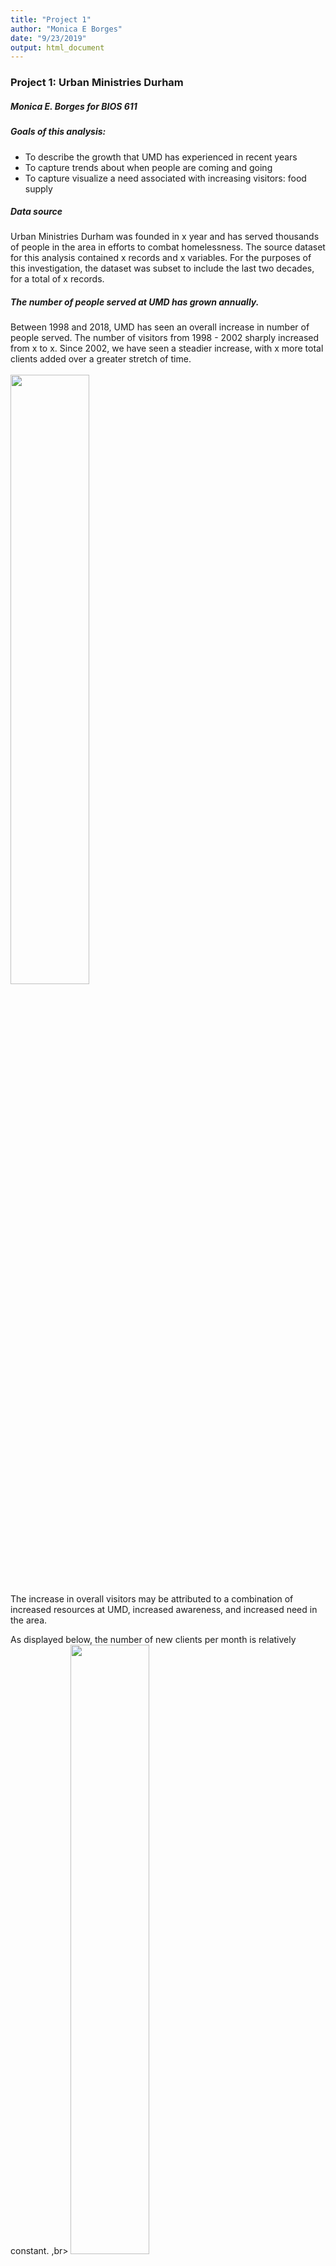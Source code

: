 ```yaml
---
title: "Project 1"
author: "Monica E Borges"
date: "9/23/2019"
output: html_document
---
```


### Project 1: Urban Ministries Durham
##### Monica E. Borges for BIOS 611

##### Goals of this analysis:
* To describe the growth that UMD has experienced in recent years
* To capture trends about when people are coming and going
* To capture visualize a need associated with increasing visitors: food supply

##### Data source
Urban Ministries Durham was founded in x year and has served thousands of people in the area in efforts to combat homelessness. The source dataset for this analysis contained x records and x variables. For the purposes of this investigation, the dataset was subset to include the last two decades, for a total of x records.

##### The number of people served at UMD has grown annually.
Between 1998 and 2018, UMD has seen an overall increase in number of people served. The number of visitors from 1998 - 2002 sharply increased from x to x. Since 2002, we have seen a steadier increase, with x more total clients added over a greater stretch of time. <br>
<br> <img src="clients.year.point.png" width=50%/><br>
The increase in overall visitors may be attributed to a combination of increased resources at UMD, increased awareness, and increased need in the area. 

As displayed below, the number of new clients per month is relatively constant.
,br> <img src="new.ids.month.box.png" width=50%/><br>
This plot displays the distribution in the number of new visitors per month over the last 20 years. For example, March averages about 60 new clients per month in the past two decades. October sees the highest number of monthly new clients, and April sees the lowest, though the overlapping box plots do not indicate a statistically significant difference. 

##### How many services do clients receieve, and how long do they "stay"?
People staying at or passing through UMD can receive several different types of services. The Number of services described in the histogram below is the number of times someone received food, clothing, bus passes, hygiene kit, school supplies, or diapers. 
<br> <img src="serv.hist.95.png" width=50%/> <br>
The median number of services is 2, and the mean is 8.12. Because most clients have only 1 visit, fewer stay longer or return to UMD, so the distribution of number of services per client is skewed right.


Histogram of range of days between first and last visit
<img src="days.range.hist.png" width=50%/>

##### When do people have their last visit?
<img src="last.ids.month.box.png" width=50%/>

##### What happens around the last visit?
Nothing too different from other events, actually. Food is overwhelmingly important! When we take food and clothing out of the equation, there is a slight difference. <br>
<img style="float:left" src="all.serv.png" width=50%/><img src="last.serv.png" width=50%/>

##### Food regression line
Food pounds diestributed from the pantry and number of clients served are, perhaps unsurprisingly, closely associated. The following plot by month excludes months during which food pounds are missing from the source data. 

##### Conclusions
Urban ministries has steadily provided services
Urban ministries has momentum and is on track to continue serving DUrham individuals. It will not be surprising if food needs increase with an increase in clients. 










